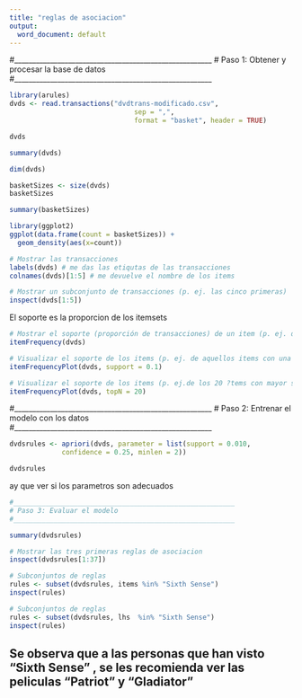 ```yaml
---
title: "reglas de asociacion"
output:
  word_document: default
---
```



#_______________________________________________________
# Paso 1: Obtener y procesar la base de datos
#_______________________________________________________

```r
library(arules)
dvds <- read.transactions("dvdtrans-modificado.csv", 
                               sep = ",",
                               format = "basket", header = TRUE)

```


```r
dvds
```

```r
summary(dvds)
```

```r
dim(dvds)
```

```r
basketSizes <- size(dvds)
basketSizes
```

```r
summary(basketSizes)
```
```r
library(ggplot2)
ggplot(data.frame(count = basketSizes)) +
  geom_density(aes(x=count))
```



```r
# Mostrar las transacciones
labels(dvds) # me das las etiqutas de las transacciones
colnames(dvds)[1:5] # me devuelve el nombre de los items
```

```r
# Mostrar un subconjunto de transacciones (p. ej. las cinco primeras)
inspect(dvds[1:5])
```

El soporte es la proporcion de los itemsets
```r
# Mostrar el soporte (proporción de transacciones) de un item (p. ej. de los tres primeros)
itemFrequency(dvds)
```
```r
# Visualizar el soporte de los items (p. ej. de aquellos items con una proporcion mayor a 0.15)
itemFrequencyPlot(dvds, support = 0.1)
```

```r
# Visualizar el soporte de los items (p. ej.de los 20 ?tems con mayor soporte)
itemFrequencyPlot(dvds, topN = 20)
```
#_______________________________________________________
# Paso 2: Entrenar el modelo con los datos
#_______________________________________________________

```r
dvdsrules <- apriori(dvds, parameter = list(support = 0.010,
			 confidence = 0.25, minlen = 2))

dvdsrules
```
ay que ver si los parametros son adecuados

```r
#_______________________________________________________
# Paso 3: Evaluar el modelo
#_______________________________________________________

summary(dvdsrules)

```
```r
# Mostrar las tres primeras reglas de asociacion
inspect(dvdsrules[1:37])
```
```r
# Subconjuntos de reglas
rules <- subset(dvdsrules, items %in% "Sixth Sense")
inspect(rules)
```

```r
# Subconjuntos de reglas
rules <- subset(dvdsrules, lhs  %in% "Sixth Sense")
inspect(rules)
```

## Se observa que a las personas que han visto "Sixth Sense" , se les recomienda ver las peliculas "Patriot" y "Gladiator"


